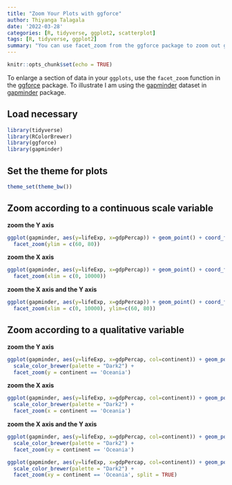 ```yaml
---
title: "Zoom Your Plots with ggforce"
author: Thiyanga Talagala
date: '2022-03-28'
categories: [R, tidyverse, ggplot2, scatterplot]
tags: [R, tidyverse, ggplot2]
summary: "You can use facet_zoom from the ggforce package to zoom out graphs instead of using your mouse (Contextual zoom)."
---
```


```r
knitr::opts_chunk$set(echo = TRUE)
```

To enlarge a section of data in your `ggplots`, use the `facet_zoom` function in the [ggforce](https://rdrr.io/cran/ggforce/man/facet_zoom.html) package. To illustrate I am using the [gapminder](https://cran.r-project.org/web/packages/gapminder/README.html) dataset in [gapminder](https://cran.r-project.org/web/packages/gapminder/README.html) package.

## Load necessary 

```r
library(tidyverse)
library(RColorBrewer)
library(ggforce)
library(gapminder)
```

## Set the theme for plots

```r
theme_set(theme_bw())
```



## Zoom according to a  continuous scale variable

**zoom the Y axis**

```r
ggplot(gapminder, aes(y=lifeExp, x=gdpPercap)) + geom_point() + coord_fixed() +  
  facet_zoom(ylim = c(60, 80)) 
```

**zoom the X axis**

```r
ggplot(gapminder, aes(y=lifeExp, x=gdpPercap)) + geom_point() + coord_fixed() +   
  facet_zoom(xlim = c(0, 10000)) 
```

**zoom the X axis and the Y axis**

```r
ggplot(gapminder, aes(y=lifeExp, x=gdpPercap)) + geom_point() + coord_fixed() +  
  facet_zoom(xlim = c(0, 10000), ylim=c(60, 80)) 
```




## Zoom according to a qualitative variable

**zoom the Y axis**

```r
ggplot(gapminder, aes(y=lifeExp, x=gdpPercap, col=continent)) + geom_point() + coord_fixed() + 
  scale_color_brewer(palette = "Dark2") +
  facet_zoom(y = continent == 'Oceania') 
```

**zoom the X axis**

```r
ggplot(gapminder, aes(y=lifeExp, x=gdpPercap, col=continent)) + geom_point() + coord_fixed() + 
  scale_color_brewer(palette = "Dark2") +
  facet_zoom(x = continent == 'Oceania') 
```

**zoom the X axis and the Y axis**

```r
ggplot(gapminder, aes(y=lifeExp, x=gdpPercap, col=continent)) + geom_point() + coord_fixed() + 
  scale_color_brewer(palette = "Dark2") +
  facet_zoom(xy = continent == 'Oceania') 
```

```r
ggplot(gapminder, aes(y=lifeExp, x=gdpPercap, col=continent)) + geom_point() + coord_fixed() + 
  scale_color_brewer(palette = "Dark2") +
  facet_zoom(xy = continent == 'Oceania', split = TRUE) 
```
